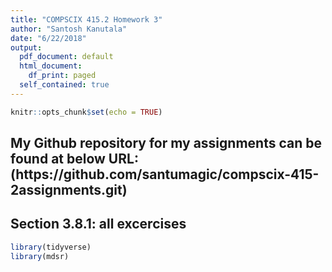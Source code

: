 ```yaml
---
title: "COMPSCIX 415.2 Homework 3"
author: "Santosh Kanutala"
date: "6/22/2018"
output:  
  pdf_document: default
  html_document: 
    df_print: paged
  self_contained: true
---
```


```r
knitr::opts_chunk$set(echo = TRUE)
```
## **My Github repository for my assignments can be found at below URL:       (https://github.com/santumagic/compscix-415-2assignments.git)**

## Section 3.8.1: all excercises

```r
library(tidyverse)
library(mdsr)
```



```r

```

